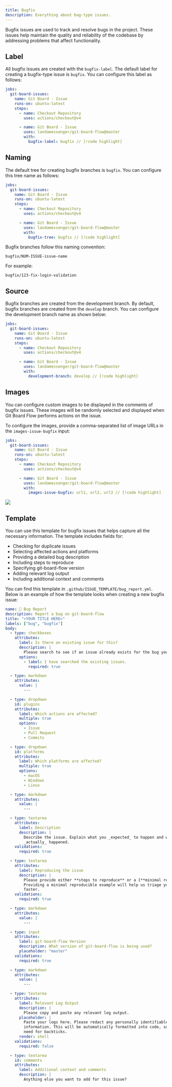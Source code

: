 ```yaml
---
title: Bugfix
description: Everything about bug-type issues.
---
```


Bugfix issues are used to track and resolve bugs in the project. These issues help maintain the quality and reliability of the codebase by addressing problems that affect functionality.

## Label

All bugfix issues are created with the `bugfix-label`. The default label for creating a bugfix-type issue is `bugfix`. You can configure this label as follows:

```yml
jobs:
  git-board-issues:
    name: Git Board - Issue
    runs-on: ubuntu-latest
    steps:
      - name: Checkout Repository
        uses: actions/checkout@v4

      - name: Git Board - Issue
        uses: landamessenger/git-board-flow@master
        with:
          bugfix-label: bugfix // [!code highlight]
```

## Naming

The default tree for creating bugfix branches is `bugfix`. You can configure this tree name as follows:

```yml
jobs:
  git-board-issues:
    name: Git Board - Issue
    runs-on: ubuntu-latest
    steps:
      - name: Checkout Repository
        uses: actions/checkout@v4

      - name: Git Board - Issue
        uses: landamessenger/git-board-flow@master
        with:
          bugfix-tree: bugfix // [!code highlight]
```

Bugfix branches follow this naming convention:

```
bugfix/NUM-ISSUE-issue-name
```

For example:
```
bugfix/123-fix-login-validation
```

## Source

Bugfix branches are created from the development branch. By default, bugfix branches are created from the `develop` branch. You can configure the development branch name as shown below:

```yml
jobs:
  git-board-issues:
    name: Git Board - Issue
    runs-on: ubuntu-latest
    steps:
      - name: Checkout Repository
        uses: actions/checkout@v4

      - name: Git Board - Issue
        uses: landamessenger/git-board-flow@master
        with:
          development-branch: develop // [!code highlight]
```

## Images

You can configure custom images to be displayed in the comments of bugfix issues. These images will be randomly selected and displayed when Git Board Flow performs actions on the issue.

To configure the images, provide a comma-separated list of image URLs in the `images-issue-bugfix` input:

```yml
jobs:
  git-board-issues:
    name: Git Board - Issue
    runs-on: ubuntu-latest
    steps:
      - name: Checkout Repository
        uses: actions/checkout@v4

      - name: Git Board - Issue
        uses: landamessenger/git-board-flow@master
        with:
          images-issue-bugfix: url1, url2, url3 // [!code highlight]
```

<Image zoom src="https://media2.giphy.com/media/v1.Y2lkPTc5MGI3NjExeHNrY2JseXlwNmY3bTI2aDd3eXp4N2pjMHJtNDBiYWg3OHE3Zmd5aCZlcD12MV9pbnRlcm5hbF9naWZfYnlfaWQmY3Q9Zw/ROlbnsc7aCIL6Icq6h/giphy.gif" />

## Template

You can use this template for bugfix issues that helps capture all the necessary information. The template includes fields for:

- Checking for duplicate issues
- Selecting affected actions and platforms
- Providing a detailed bug description
- Including steps to reproduce
- Specifying git-board-flow version
- Adding relevant log output
- Including additional context and comments

You can find this template in `.github/ISSUE_TEMPLATE/bug_report.yml`. Below is an example of how the template looks when creating a new bugfix issue:

```yml
name: 🐛 Bug Report
description: Report a bug on git-board-flow
title: "<YOUR TITLE HERE>"
labels: ["bug", "bugfix"]
body:
  - type: checkboxes
    attributes:
      label: Is there an existing issue for this?
      description: |
        Please search to see if an issue already exists for the bug you encountered.
      options:
        - label: I have searched the existing issues.
          required: true

  - type: markdown
    attributes:
      value: |
        ---

  - type: dropdown
    id: plugins
    attributes:
      label: Which actions are affected?
      multiple: true
      options:
        - Issue
        - Pull Request
        - Commits

  - type: dropdown
    id: platforms
    attributes:
      label: Which platforms are affected?
      multiple: true
      options:
        - macOS
        - Windows
        - Linux

  - type: markdown
    attributes:
      value: |
        ---

  - type: textarea
    attributes:
      label: Description
      description: |
        Describe the issue. Explain what you _expected_ to happen and what
        _actually_ happened.
    validations:
      required: true

  - type: textarea
    attributes:
      label: Reproducing the issue
      description: |
        Please provide either **steps to reproduce** or a [**minimal reproducible example**](https://stackoverflow.com/help/minimal-reproducible-example).
        Providing a minimal reproducible example will help us triage your issue
        faster.
    validations:
      required: true

  - type: markdown
    attributes:
      value: |
        ---

  - type: input
    attributes:
      label: git-board-flow Version
      description: What version of git-board-flow is being used?
      placeholder: "master"
    validations:
      required: true

  - type: markdown
    attributes:
      value: |
        ---

  - type: textarea
    attributes:
      label: Relevant Log Output
      description: |
        Please copy and paste any relevant log output.
      placeholder: |
        Paste your logs here. Please redact any personally identifiable
        information. This will be automatically formatted into code, so no
        need for backticks.
      render: shell
    validations:
      required: false

  - type: textarea
    id: comments
    attributes:
      label: Additional context and comments
      description: |
        Anything else you want to add for this issue?
```